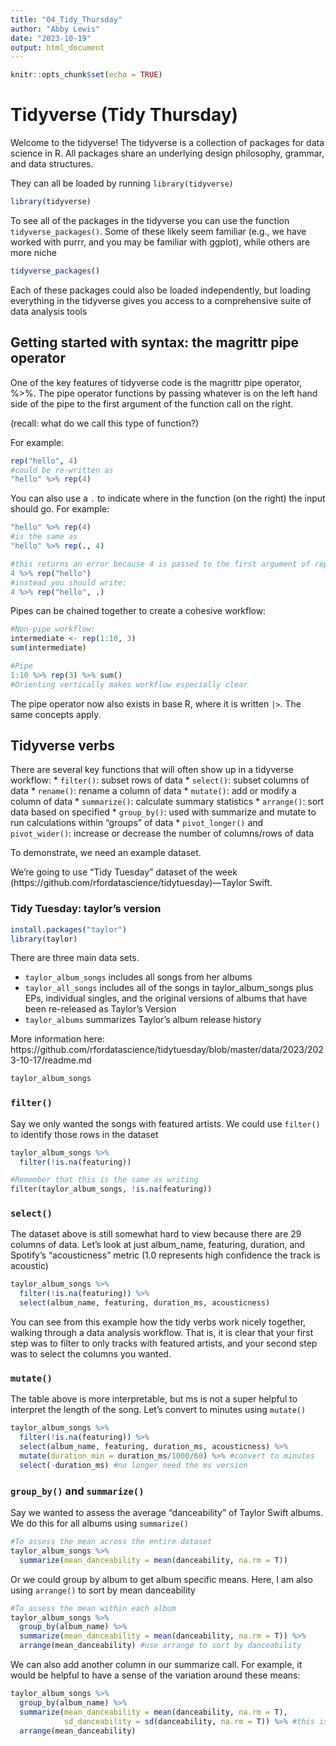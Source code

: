 ```yaml
---
title: "04_Tidy_Thursday"
author: "Abby Lewis"
date: "2023-10-19"
output: html_document
---
```


```r
knitr::opts_chunk$set(echo = TRUE)
```

# Tidyverse (Tidy Thursday)

Welcome to the tidyverse! The tidyverse is a collection of packages for data science in R. All packages share an underlying design philosophy, grammar, and data structures. 

They can all be loaded by running `library(tidyverse)`

```r
library(tidyverse)
```

To see all of the packages in the tidyverse you can use the function `tidyverse_packages()`. Some of these likely seem familiar (e.g., we have worked with purrr, and you may be familiar with ggplot), while others are more niche

```r
tidyverse_packages()
```

Each of these packages could also be loaded independently, but loading everything in the tidyverse gives you access to a comprehensive suite of data analysis tools

## Getting started with syntax: the magrittr pipe operator

One of the key features of tidyverse code is the magrittr pipe operator, %>%. The pipe operator functions by passing whatever is on the left hand side of the pipe to the first argument of the function call on the right. 

(recall: what do we call this type of function?)

For example:

```r
rep("hello", 4) 
#could be re-written as 
"hello" %>% rep(4)
```

You can also use a `.` to indicate where in the function (on the right) the input should go. For example:

```r
"hello" %>% rep(4)
#is the same as
"hello" %>% rep(., 4)

#this returns an error because 4 is passed to the first argument of rep, pushing "hello" to the second argument
4 %>% rep("hello")
#instead you should write:
4 %>% rep("hello", .)
```

Pipes can be chained together to create a cohesive workflow:

```r
#Non-pipe workflow:
intermediate <- rep(1:10, 3)
sum(intermediate)

#Pipe
1:10 %>% rep(3) %>% sum()
#Orienting vertically makes workflow especially clear
```

The pipe operator now also exists in base R, where it is written `|>`. The same concepts apply.

## Tidyverse verbs

There are several key functions that will often show up in a tidyverse workflow:
* `filter()`: subset rows of data
* `select()`: subset columns of data
* `rename()`: rename a column of data
* `mutate()`: add or modify a column of data
* `summarize()`: calculate summary statistics
* `arrange()`: sort data based on specified 
* `group_by()`: used with summarize and mutate to run calculations within "groups" of data
* `pivot_longer()` and `pivot_wider()`: increase or decrease the number of columns/rows of data

To demonstrate, we need an example dataset.

We're going to use "Tidy Tuesday" dataset of the week (https://github.com/rfordatascience/tidytuesday)—Taylor Swift.

### Tidy Tuesday: taylor's version

```r
install.packages("taylor")
library(taylor)
```

There are three main data sets. 

* `taylor_album_songs` includes all songs from her albums
* `taylor_all_songs` includes all of the songs in taylor_album_songs plus EPs, individual singles, and the original versions of albums that have been re-released as Taylor’s Version
* `taylor_albums` summarizes Taylor’s album release history

More information here: https://github.com/rfordatascience/tidytuesday/blob/master/data/2023/2023-10-17/readme.md

```r
taylor_album_songs
```

### `filter()`

Say we only wanted the songs with featured artists. We could use `filter()` to identify those rows in the dataset

```r
taylor_album_songs %>%
  filter(!is.na(featuring))

#Remember that this is the same as writing
filter(taylor_album_songs, !is.na(featuring))
```

### `select()`

The dataset above is still somewhat hard to view because there are 29 columns of data. Let's look at just album_name, featuring, duration, and Spotify's "acousticness" metric (1.0 represents high confidence the track is acoustic)

```r
taylor_album_songs %>%
  filter(!is.na(featuring)) %>%
  select(album_name, featuring, duration_ms, acousticness)
```

You can see from this example how the tidy verbs work nicely together, walking through a data analysis workflow. That is, it is clear that your first step was to filter to only tracks with featured artists, and your second step was to select the columns you wanted.

### `mutate()`

The table above is more interpretable, but ms is not a super helpful to interpret the length of the song. Let's convert to minutes using `mutate()`

```r
taylor_album_songs %>%
  filter(!is.na(featuring)) %>%
  select(album_name, featuring, duration_ms, acousticness) %>%
  mutate(duration_min = duration_ms/1000/60) %>% #convert to minutes
  select(-duration_ms) #no longer need the ms version
```

### `group_by()` and `summarize()`

Say we wanted to assess the average "danceability" of Taylor Swift albums. We do this for all albums using `summarize()`

```r
#To assess the mean across the entire dataset
taylor_album_songs %>%
  summarize(mean_danceability = mean(danceability, na.rm = T))
```

Or we could group by album to get album specific means. Here, I am also using `arrange()` to sort by mean danceability

```r
#To assess the mean within each album
taylor_album_songs %>%
  group_by(album_name) %>%
  summarize(mean_danceability = mean(danceability, na.rm = T)) %>%
  arrange(mean_danceability) #use arrange to sort by danceability
```

We can also add another column in our summarize call. For example, it would be helpful to have a sense of the variation around these means:
```r
taylor_album_songs %>%
  group_by(album_name) %>%
  summarize(mean_danceability = mean(danceability, na.rm = T),
            sd_danceability = sd(danceability, na.rm = T)) %>% #this is the only line we are changing
  arrange(mean_danceability)
```
